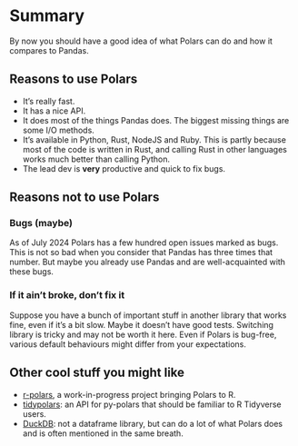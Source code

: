 # Summary {.unnumbered}

By now you should have a good idea of what Polars can do and how it compares to Pandas.

## Reasons to use Polars

- It's really fast.
- It has a nice API.
- It does most of the things Pandas does. The biggest missing things are some I/O methods.
- It's available in Python, Rust, NodeJS and Ruby. This is partly because most of the code is written in Rust, and calling Rust in other languages works much better than calling Python.
- The lead dev is **very** productive and quick to fix bugs.

## Reasons not to use Polars

### Bugs (maybe)

As of July 2024 Polars has a few hundred open issues marked as bugs. This is not so bad when you consider
that Pandas has three times that number. But maybe you already use Pandas and are well-acquainted with these bugs.


### If it ain't broke, don't fix it

Suppose you have a bunch of important stuff in another library that works fine, even if it's a bit slow. Maybe it doesn't have good tests. Switching library is tricky and may not be worth it here. Even if Polars is bug-free, various default behaviours might differ from your expectations.

## Other cool stuff you might like

- [r-polars](https://github.com/pola-rs/r-polars), a work-in-progress project bringing Polars to R.
- [tidypolars](https://github.com/markfairbanks/tidypolars): an API for py-polars that should be familiar to R Tidyverse users.
- [DuckDB](https://duckdb.org/): not a dataframe library, but can do a lot of what Polars does and is often mentioned in the same breath.
